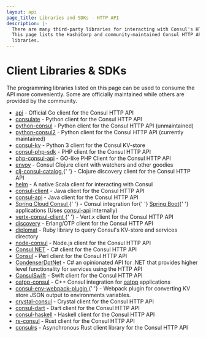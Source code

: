 ```yaml
---
layout: api
page_title: Libraries and SDKs - HTTP API
description: |-
  There are many third-party libraries for interacting with Consul's HTTP API.
  This page lists the HashiCorp and community-maintained Consul HTTP API client
  libraries.
---
```


# Client Libraries & SDKs

The programming libraries listed on this page can be used to consume the API
more conveniently. Some are officially maintained while others are provided by
the community.

<ul> <li> <a href="https://github.com/hashicorp/consul/tree/main/api">api</a> - Official Go client for the Consul HTTP API </li> <li> <a href="https://github.com/gmr/consulate">consulate</a> - Python client for the Consul HTTP API </li> <li> <a href="https://github.com/cablehead/python-consul">python-consul</a> - Python client for the Consul HTTP API (unmaintained) </li> <li> <a href="https://github.com/poppyred/python-consul2">python-consul2</a> - Python client for the Consul HTTP API (currently maintained) </li> <li> <a href="https://github.com/vdloo/consul-kv">consul-kv</a> - Python 3 client for the Consul KV-store </li> <li> <a href="https://github.com/sensiolabs/consul-php-sdk">consul-php-sdk</a> - PHP client for the Consul HTTP API </li> <li> <a href="https://github.com/dcarbone/php-consul-api">php-consul-api</a> - GO-like PHP Client for the Consul HTTP API </li> <li> <a href="https://github.com/tolitius/envoy">envoy</a> - Consul Clojure client with watchers and other goodies </li> <li> <a href="https://github.com/hadielmougy/clj-consul-catalog"> clj-consul-catalog </a>{' '} - Clojure discovery client for the Consul HTTP API </li> <li> <a href="https://github.com/getnelson/helm">helm</a> - A native Scala client for interacting with Consul </li> <li> <a href="https://github.com/rickfast/consul-client">consul-client</a> - Java client for the Consul HTTP API </li> <li> <a href="https://github.com/Ecwid/consul-api">consul-api</a> - Java client for the Consul HTTP API </li> <li> <a href="http://cloud.spring.io/spring-cloud-consul/"> Spring Cloud Consul </a>{' '} - Consul integration for{' '} <a href="https://projects.spring.io/spring-boot/">Spring Boot</a>{' '} applications (Uses <a href="https://github.com/Ecwid/consul-api">consul-api</a> internally) </li> <li> <a href="https://github.com/vert-x3/vertx-consul-client"> vertx-consul-client </a>{' '} - Vert.x client for the Consul HTTP API </li> <li> <a href="https://github.com/undeadlabs/discovery">discovery</a> - Erlang/OTP client for the Consul HTTP API </li> <li> <a href="https://github.com/WeAreFarmGeek/diplomat">diplomat</a> - Ruby library to query Consul's KV-store and services directory </li> <li> <a href="https://www.npmjs.com/package/consul">node-consul</a> - Node.js client for the Consul HTTP API </li> <li> <a href="https://www.nuget.org/packages/Consul">Consul.NET</a> - C# client for the Consul HTTP API </li> <li> <a href="https://metacpan.org/pod/Consul">Consul</a> - Perl client for the Consul HTTP API </li> <li> <a href="https://github.com/Drawaes/CondenserDotNet">CondenserDotNet</a> - C# an opinionated API for .NET that provides higher level functionality for services using the HTTP API </li> <li> <a href="https://github.com/cpageler93/ConsulSwift">ConsulSwift</a> - Swift client for the Consul HTTP API </li> <li> <a href="https://github.com/oatpp/oatpp-consul">oatpp-consul</a> - C++ Consul integration for <a href="https://oatpp.io/">oatpp</a> applications </li> <li> <a href="https://github.com/marlonmleite/consul-env-webpack-plugin"> consul-env-webpack-plugin </a>{' '} - Webpack plugin for converting KV store JSON output to environments variables. </li> <li> <a href="https://github.com/rogerwelin/crystal-consul">crystal-consul</a> - Crystal client for the Consul HTTP API </li> <li> <a href="https://github.com/adaptant-labs/consul-dart">consul-dart</a> - Dart client for the Consul HTTP API </li> <li> <a href="https://github.com/alphaHeavy/consul-haskell">consul-haskell</a> - Haskell client for the Consul HTTP API </li> <li> <a href="https://github.com/Roblox/rs-consul">rs-consul</a> - Rust client for the Consul HTTP API </li> <li> <a href="https://github.com/jmgilman/consulrs">consulrs</a> - Asynchronous Rust client library for the Consul HTTP API </li> </ul>
